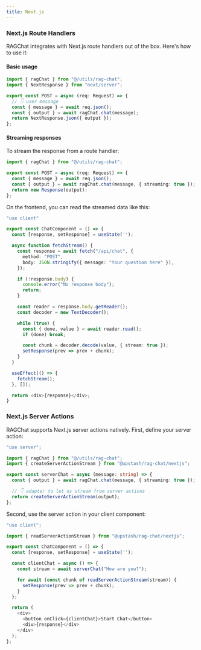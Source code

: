 ```yaml
---
title: Next.js
---
```


### Next.js Route Handlers

RAGChat integrates with Next.js route handlers out of the box. Here's how to use it:

#### Basic usage

```typescript
import { ragChat } from "@/utils/rag-chat";
import { NextResponse } from "next/server";

export const POST = async (req: Request) => {
  // 👇 user message
  const { message } = await req.json();
  const { output } = await ragChat.chat(message);
  return NextResponse.json({ output });
};
```

#### Streaming responses

To stream the response from a route handler:

```typescript
import { ragChat } from "@/utils/rag-chat";

export const POST = async (req: Request) => {
  const { message } = await req.json();
  const { output } = await ragChat.chat(message, { streaming: true });
  return new Response(output);
};
```

On the frontend, you can read the streamed data like this:

```typescript
"use client"

export const ChatComponent = () => {
  const [response, setResponse] = useState('');

  async function fetchStream() {
    const response = await fetch("/api/chat", {
      method: "POST",
      body: JSON.stringify({ message: "Your question here" }),
    });

    if (!response.body) {
      console.error("No response body");
      return;
    }

    const reader = response.body.getReader();
    const decoder = new TextDecoder();

    while (true) {
      const { done, value } = await reader.read();
      if (done) break;

      const chunk = decoder.decode(value, { stream: true });
      setResponse(prev => prev + chunk);
    }
  }

  useEffect(() => {
    fetchStream();
  }, []);

  return <div>{response}</div>;
}
```

### Next.js Server Actions

RAGChat supports Next.js server actions natively. First, define your server action:

```typescript
"use server";

import { ragChat } from "@/utils/rag-chat";
import { createServerActionStream } from "@upstash/rag-chat/nextjs";

export const serverChat = async (message: string) => {
  const { output } = await ragChat.chat(message, { streaming: true });

  // 👇 adapter to let us stream from server actions
  return createServerActionStream(output);
};
```

Second, use the server action in your client component:

```typescript
"use client";

import { readServerActionStream } from "@upstash/rag-chat/nextjs";

export const ChatComponent = () => {
  const [response, setResponse] = useState('');

  const clientChat = async () => {
    const stream = await serverChat("How are you?");

    for await (const chunk of readServerActionStream(stream)) {
      setResponse(prev => prev + chunk);
    }
  };

  return (
    <div>
      <button onClick={clientChat}>Start Chat</button>
      <div>{response}</div>
    </div>
  );
};
```
